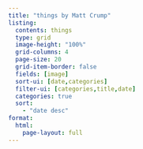 ```yaml
---
title: "things by Matt Crump"
listing:
  contents: things
  type: grid
  image-height: "100%"
  grid-columns: 4
  page-size: 20
  grid-item-border: false
  fields: [image]
  sort-ui: [date,categories]
  filter-ui: [categories,title,date]
  categories: true
  sort:
    - "date desc"
format:
  html:
    page-layout: full
---
```


